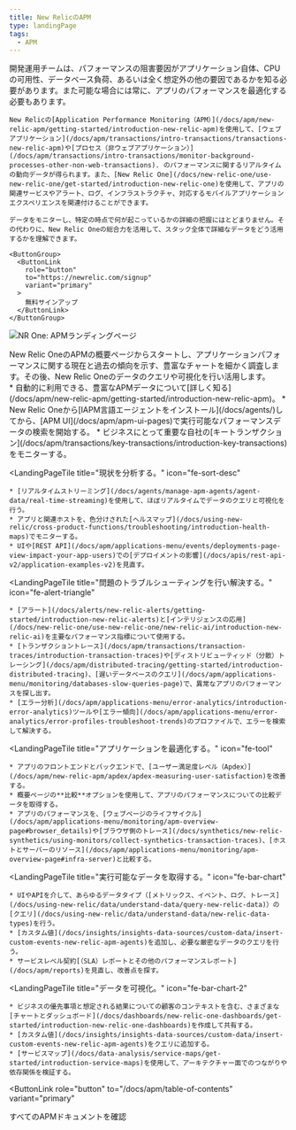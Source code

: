 ```yaml
---
title: New RelicのAPM
type: landingPage
tags:
  - APM
---
```


<LandingPageHero>
  <HeroContent>
    開発運用チームは、パフォーマンスの阻害要因がアプリケーション自体、CPUの可用性、データベース負荷、あるいは全く想定外の他の要因であるかを知る必要があります。また可能な場合には常に、アプリのパフォーマンスを最適化する必要もあります。

    New Relicの[Application Performance Monitoring（APM）](/docs/apm/new-relic-apm/getting-started/introduction-new-relic-apm)を使用して、[ウェブアプリケーション](/docs/apm/transactions/intro-transactions/transactions-new-relic-apm)や[プロセス（非ウェブアプリケーション）](/docs/apm/transactions/intro-transactions/monitor-background-processes-other-non-web-transactions). のパフォーマンスに関するリアルタイムの動向データが得られます。また、[New Relic One](/docs/new-relic-one/use-new-relic-one/get-started/introduction-new-relic-one)を使用して、アプリの関連サービスやアラート、ログ、インフラストラクチャ、対応するモバイルアプリケーションエクスペリエンスを関連付けることができます。

    データをモニターし、特定の時点で何が起こっているかの詳細の把握にはとどまりません。その代わりに、New Relic Oneの総合力を活用して、スタック全体で詳細なデータをどう活用するかを理解できます。

    <ButtonGroup>
      <ButtonLink
        role="button"
        to="https://newrelic.com/signup"
        variant="primary"
      >
        無料サインアップ
      </ButtonLink>
    </ButtonGroup>
  </HeroContent>

  ![NR One: APMランディングページ](./images/nrone-apm-landing-073120.png "NR One: APMランディングページ")

  <figcaption>
    New Relic OneのAPMの概要ページからスタートし、アプリケーションパフォーマンスに関する現在と過去の傾向を示す、豊富なチャートを細かく調査します。その後、New Relic Oneのデータのクエリや可視化を行い活用します。
  </figcaption>
</LandingPageHero>

<LandingPageTileGrid>
  <LandingPageTile
    title="始めてみましょう。"
    icon="fe-check-square"
  >
    * 自動的に利用できる、豊富なAPMデータについて[詳しく知る](/docs/apm/new-relic-apm/getting-started/introduction-new-relic-apm)。
    * New Relic Oneから[IAPM言語エージェントをインストール](/docs/agents/)してから、[APM UI](/docs/apm/apm-ui-pages)で実行可能なパフォーマンスデータの検索を開始する。
    * ビジネスにとって重要な自社の[キートランザクション](/docs/apm/transactions/key-transactions/introduction-key-transactions)をモニターする。
  </LandingPageTile>

  <LandingPageTile
    title="現状を分析する。"
    icon="fe-sort-desc"
  >
    * [リアルタイムストリーミング](/docs/agents/manage-apm-agents/agent-data/real-time-streaming)を使用して、ほぼリアルタイムでデータのクエリと可視化を行う。
    * アプリと関連ホストを、色分けされた[ヘルスマップ](/docs/using-new-relic/cross-product-functions/troubleshooting/introduction-health-maps)でモニターする。
    * UIや[REST API](/docs/apm/applications-menu/events/deployments-page-view-impact-your-app-users)での[デプロイメントの影響](/docs/apis/rest-api-v2/application-examples-v2)を見直す。
  </LandingPageTile>

  <LandingPageTile
    title="問題のトラブルシューティングを行い解決する。"
    icon="fe-alert-triangle"
  >
    * [アラート](/docs/alerts/new-relic-alerts/getting-started/introduction-new-relic-alerts)と[インテリジェンスの応用](/docs/new-relic-one/use-new-relic-one/new-relic-ai/introduction-new-relic-ai)を主要なパフォーマンス指標について使用する。
    * [トランザクショントレース](/docs/apm/transactions/transaction-traces/introduction-transaction-traces)や[ディストリビューティッド（分散）トレーシング](/docs/apm/distributed-tracing/getting-started/introduction-distributed-tracing)、[遅いデータベースのクエリ](/docs/apm/applications-menu/monitoring/databases-slow-queries-page)で、異常なアプリのパフォーマンスを探し出す。
    * [エラー分析](/docs/apm/applications-menu/error-analytics/introduction-error-analytics)ツールや[エラー傾向](/docs/apm/applications-menu/error-analytics/error-profiles-troubleshoot-trends)のプロファイルで、エラーを検索して解決する。
  </LandingPageTile>

  <LandingPageTile
    title="アプリケーションを最適化する。"
    icon="fe-tool"
  >
    * アプリのフロントエンドとバックエンドで、[ユーザー満足度レベル（Apdex）](/docs/apm/new-relic-apm/apdex/apdex-measuring-user-satisfaction)を改善する。
    * 概要ページの**比較**オプションを使用して、アプリのパフォーマンスについての比較データを取得する。
    * アプリのパフォーマンスを、[ウェブページのライフサイクル](/docs/apm/applications-menu/monitoring/apm-overview-page#browser_details)や[ブラウザ側のトレース](/docs/synthetics/new-relic-synthetics/using-monitors/collect-synthetics-transaction-traces)、[ホストとサーバーのリソース](/docs/apm/applications-menu/monitoring/apm-overview-page#infra-server)と比較する。
  </LandingPageTile>

  <LandingPageTile
    title="実行可能なデータを取得する。"
    icon="fe-bar-chart"
  >
    * UIやAPIを介して、あらゆるデータタイプ（[メトリックス、イベント、ログ、トレース](/docs/using-new-relic/data/understand-data/query-new-relic-data)）の[クエリ](/docs/using-new-relic/data/understand-data/new-relic-data-types)を行う。
    * [カスタム値](/docs/insights/insights-data-sources/custom-data/insert-custom-events-new-relic-apm-agents)を追加し、必要な厳密なデータのクエリを行う。
    * サービスレベル契約[（SLA）レポートとその他のパフォーマンスレポート](/docs/apm/reports)を見直し、改善点を探す。
  </LandingPageTile>

  <LandingPageTile
    title="データを可視化。"
    icon="fe-bar-chart-2"
  >
    * ビジネスの優先事項と想定される結果についての顧客のコンテキストを含む、さまざまな[チャートとダッシュボード](/docs/dashboards/new-relic-one-dashboards/get-started/introduction-new-relic-one-dashboards)を作成して共有する。
    * [カスタム値](/docs/insights/insights-data-sources/custom-data/insert-custom-events-new-relic-apm-agents)をクエリに追加する。
    * [サービスマップ](/docs/data-analysis/service-maps/get-started/introduction-service-maps)を使用して、アーキテクチャー面でのつながりや依存関係を検証する。
  </LandingPageTile>
</LandingPageTileGrid>

<ButtonLink
  role="button"
  to="/docs/apm/table-of-contents"
  variant="primary"
>
  すべてのAPMドキュメントを確認
</ButtonLink>